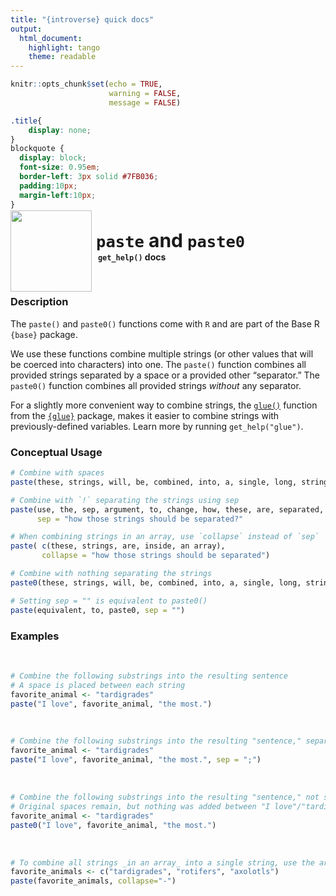 ```yaml
---
title: "{introverse} quick docs"
output: 
  html_document:
    highlight: tango
    theme: readable
---
```



```r
knitr::opts_chunk$set(echo = TRUE, 
                      warning = FALSE, 
                      message = FALSE)
```

```css
.title{
    display: none;
}
blockquote {
  display: block;
  font-size: 0.95em;
  border-left: 3px solid #7FB036;
  padding:10px;
  margin-left:10px;
}
```

<div>
<br>
 <img src = "logo.png" style = "float:left;height:130px;margin-top:-30px;">
 <span style = "font-weight:bold;font-size:30px;"> 
  &nbsp;<code>paste</code> and <code>paste0</code>
 </span>
 <br>
 <b>&nbsp;&nbsp;&nbsp;<code>get_help()</code> docs</b>
</div>
<br>

### Description

The `paste()` and `paste0()` functions come with `R` and are part of the Base R `{base}` package.
  
We use these functions combine multiple strings (or other values that will be coerced into characters) into one. The `paste()` function combines all provided strings separated by a space or a provided other "separator." The `paste0()` function combines all provided strings _without_ any separator.

For a slightly more convenient way to combine strings, the [`glue()`](https://glue.tidyverse.org/reference/glue.html) function from the [`{glue}`](https://glue.tidyverse.org/) package, makes it easier to combine strings with previously-defined variables. Learn more by running `get_help("glue")`.


### Conceptual Usage 

```r
# Combine with spaces
paste(these, strings, will, be, combined, into, a, single, long, string, separated, by, a, space)

# Combine with `!` separating the strings using sep
paste(use, the, sep, argument, to, change, how, these, are, separated, 
      sep = "how those strings should be separated?"

# When combining strings in an array, use `collapse` instead of `sep`
paste( c(these, strings, are, inside, an array), 
       collapse = "how those strings should be separated")

# Combine with nothing separating the strings
paste0(these, strings, will, be, combined, into, a, single, long, string, without, any, separation)

# Setting sep = "" is equivalent to paste0()
paste(equivalent, to, paste0, sep = "")
```

### Examples

<br>


```r
# Combine the following substrings into the resulting sentence
# A space is placed between each string
favorite_animal <- "tardigrades"
paste("I love", favorite_animal, "the most.")
```

<br>

```r
# Combine the following substrings into the resulting "sentence," separated by a semi-colon `;`
favorite_animal <- "tardigrades"
paste("I love", favorite_animal, "the most.", sep = ";")
```

<br>  <!-- Do not delete the <br>, and make sure to keep the previous and following lines blank. -->

```r
# Combine the following substrings into the resulting "sentence," not separated at all with paste0()
# Original spaces remain, but nothing was added between "I love"/"tardigrades" and "tardigrades"/"the most."
favorite_animal <- "tardigrades"
paste0("I love", favorite_animal, "the most.")
```

<br>  <!-- Do not delete the <br>, and make sure to keep the previous and following lines blank. -->

```r
# To combine all strings _in an array_ into a single string, use the argument `collapse` instead of `sep` to combine with
favorite_animals <- c("tardigrades", "rotifers", "axolotls")
paste(favorite_animals, collapse="-")
```
